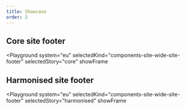 ```yaml
---
title: Showcase
order: 2
---
```




## Core site footer

<Playground
  system="eu"
  selectedKind="components-site-wide-site-footer"
  selectedStory="core"
  showFrame
>
  <Html markup={siteFooterCore} />
</Playground>

## Harmonised site footer

<Playground
  system="eu"
  selectedKind="components-site-wide-site-footer"
  selectedStory="harmonised"
  showFrame
>
  <Html markup={siteFooterHarmonised} />
</Playground>
